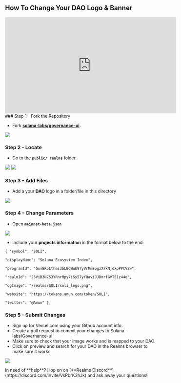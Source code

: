 
## How To Change Your DAO Logo & Banner

<Callout type="info" emoji="▶️">
<iframe width="560" height="315" src="https://www.youtube.com/embed/t4nzLexzObE?si=eTUY5AtaZ9MzL0LU" title="YouTube video player" frameborder="0" allow="accelerometer; autoplay; clipboard-write; encrypted-media; gyroscope; picture-in-picture; web-share" allowfullscreen></iframe>
</Callout>

<Steps>
### Step 1 - Fork the Repository

- Fork [**solana-labs/governance-ui**](https://github.com/solana-labs/governance-ui)**.**

![](..\source\logo-banner\logo1.png)

### Step 2 - Locate

- Go to the **`public/ realms`** folder.

![](..\source\logo-banner\logo2.png) 
![](..\source\logo-banner\logo3.png)

### Step 3 - Add Files

- Add a your **DAO** logo in a folder/file in this directory

![](..\source\logo-banner\logo4.png)

### Step 4 - Change Parameters

- Open **`mainnet-beta.json`**

![](..\source\logo-banner\logo5.png)

- Include your **projects information** in the format below to the end:

```
{ "symbol": "SOLI",

"displayName": "Solana Ecosystem Index",

"programId": "GovER5Lthms3bLBqWub97yVrMmEogzX7xNjdXpPPCVZw",

"realmId": "J5ViB3N7S3YRnrMpy7iSy57yYQaviJJDmrfGVT51z44o",

"ogImage": "/realms/SOLI/soli_logo.png",

"website": "https://tokens.amun.com/token/SOLI",

"twitter": "@Amun" },
```

### Step 5 - Submit Changes

- Sign up for Vercel.com using your Github account info.
- Create a pull request to commit your changes to Solana-labs/Governance-ui
- Make sure to check that your image works and is mapped to your DAO.
- Click on preview and search for your DAO in the Realms browser to make sure it works

![](..\source\logo-banner\logo6.png)
</Steps>

<Callout type="default" emoji="👉">
In need of **help**? Hop on on [**Realms Discord**](https://discord.com/invite/VsPbrK2hJk) and ask away your questions!
</Callout>